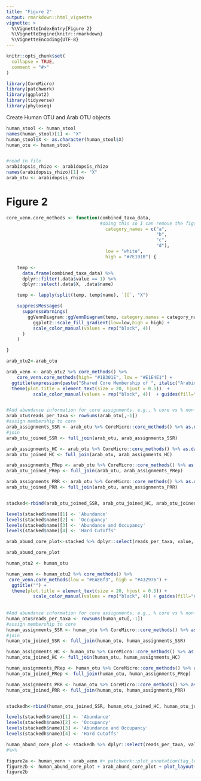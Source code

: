 ```yaml
---
title: "Figure 2"
output: rmarkdown::html_vignette
vignette: >
  %\VignetteIndexEntry{Figure 2}
  %\VignetteEngine{knitr::rmarkdown}
  %\VignetteEncoding{UTF-8}
---
```


```r
knitr::opts_chunk$set(
  collapse = TRUE,
  comment = "#>"
)
```

```r
library(CoreMicro)
library(patchwork)
library(ggplot2)
library(tidyverse)
library(phyloseq)
```

Create Human OTU and Arab OTU objects
```r
human_stool <- human_stool
names(human_stool)[1] <- "X"
human_stool$X <- as.character(human_stool$X)
human_otu <- human_stool


#read in file
arabidopsis_rhizo <- arabidopsis_rhizo
names(arabidopsis_rhizo)[1] <- "X"
arab_otu <- arabidopsis_rhizo
```

# Figure 2
```r
core_venn.core_methods <- function(combined_taxa_data,
                                   #doing this so I can remove the figures manually. 
                                     category_names = c("a",
                                                        "b",
                                                        "c",
                                                        "d"),
                                     low = "white",
                                     high = "#7E191B") {

    temp <-
      data.frame(combined_taxa_data) %>%
      dplyr::filter(.data$value == 1) %>%
      dplyr::select(.data$X, .data$name)

    temp <- lapply(split(temp, temp$name), `[[`, "X")

    suppressMessages(
      suppressWarnings(
        ggVennDiagram::ggVennDiagram(temp, category.names = category_names, set_size = 12, label_size = 10) +
          ggplot2::scale_fill_gradient(low=low,high = high) +
          scale_color_manual(values = rep("black", 4))
      )
    )

}
```


```r

arab_otu2<-arab_otu

arab_venn <- arab_otu2 %>% core_methods() %>% 
    core_venn.core_methods(high= "#1B301E", low = "#E1E4E1") + 
  ggtitle(expression(paste("Shared Core Membership of ", italic("Arabidopsis")))) +
  theme(plot.title = element_text(size = 20, hjust = 0.5))  +
          scale_color_manual(values = rep("black", 4))  + guides(fill="none") + ggtitle("") + theme(plot.title = element_text(size = 30))


#Add abundance information for core assignments, e.g., % core vs % non-core reads.
arab_otu$reads_per_taxa <- rowSums(arab_otu[,-1])
#assign membership to core
arab_assignments_SSR <- arab_otu %>% CoreMicro::core_methods() %>% as.data.frame() %>% dplyr::filter(name == "Summation of Sequence Reads") 
#join
arab_otu_joined_SSR <- full_join(arab_otu, arab_assignments_SSR) 

arab_assignments_HC <- arab_otu %>% CoreMicro::core_methods() %>% as.data.frame() %>% dplyr::filter(name == "Hard Cutoff") 
arab_otu_joined_HC <- full_join(arab_otu, arab_assignments_HC) 

arab_assignments_PRep <- arab_otu %>% CoreMicro::core_methods() %>% as.data.frame() %>% dplyr::filter(name == "Proportion of Sequence Replicates") 
arab_otu_joined_PRep <- full_join(arab_otu, arab_assignments_PRep) 

arab_assignments_PRR <- arab_otu %>% CoreMicro::core_methods() %>% as.data.frame() %>% dplyr::filter(name == "Proportion of Sequence Reads and Replicates") 
arab_otu_joined_PRR <- full_join(arab_otu, arab_assignments_PRR) 


stacked<-rbind(arab_otu_joined_SSR, arab_otu_joined_HC, arab_otu_joined_PRep, arab_otu_joined_PRR)

levels(stacked$name)[1] <- 'Abundance'
levels(stacked$name)[2] <- 'Occupancy'
levels(stacked$name)[3] <- 'Abundance and Occupancy'
levels(stacked$name)[4] <- 'Hard Cutoffs'

arab_abund_core_plot<-stacked %>% dplyr::select(reads_per_taxa, value, name) %>% ggplot( aes( fill=as.factor(value), y = reads_per_taxa, x = name)) +  geom_bar(position="fill", stat="identity") + ylab("Proportion of total reads") + xlab("") +  theme(axis.text.x = element_text(angle = 45, hjust = 1, size = 22))  + scale_x_discrete(labels = function(x) stringr::str_wrap(x, width = 12)) + scale_fill_discrete(name ="Core \nmembership", labels=c('non-core', 'core'))  + theme_classic() + theme(axis.text.x=element_text(size=22))+ theme(axis.text.y=element_text(size=22)) + theme( axis.title.y = element_text(size = 30))  + theme(legend.text=element_text(size=22)) + theme(legend.title = element_text(size = 24))

arab_abund_core_plot
```


```r
human_otu2 <- human_otu

human_venn <- human_otu2 %>% core_methods() %>% 
 core_venn.core_methods(low = "#EAE6f3", high = "#432976") +
  ggtitle("") +
  theme(plot.title = element_text(size = 20, hjust = 0.5)) +
          scale_color_manual(values = rep("black", 4)) + guides(fill="none")  + theme(plot.title = element_text(size = 30)) 
          
          
#Add abundance information for core assignments, e.g., % core vs % non-core reads.
human_otu$reads_per_taxa <- rowSums(human_otu[,-1])
#assign membership to core
human_assignments_SSR <- human_otu %>% CoreMicro::core_methods() %>% as.data.frame() %>% dplyr::filter(name == "Summation of Sequence Reads") 
#join
human_otu_joined_SSR <- full_join(human_otu, human_assignments_SSR) 

human_assignments_HC <- human_otu %>% CoreMicro::core_methods() %>% as.data.frame() %>% dplyr::filter(name == "Hard Cutoff") 
human_otu_joined_HC <- full_join(human_otu, human_assignments_HC) 

human_assignments_PRep <- human_otu %>% CoreMicro::core_methods() %>% as.data.frame() %>% dplyr::filter(name == "Proportion of Sequence Replicates") 
human_otu_joined_PRep <- full_join(human_otu, human_assignments_PRep) 

human_assignments_PRR <- human_otu %>% CoreMicro::core_methods() %>% as.data.frame() %>% dplyr::filter(name == "Proportion of Sequence Reads and Replicates") 
human_otu_joined_PRR <- full_join(human_otu, human_assignments_PRR) 


stackedh<-rbind(human_otu_joined_SSR, human_otu_joined_HC, human_otu_joined_PRep, human_otu_joined_PRR)

levels(stackedh$name)[1] <- 'Abundance'
levels(stackedh$name)[2] <- 'Occupancy'
levels(stackedh$name)[3] <- 'Abundance and Occupancy'
levels(stackedh$name)[4] <- 'Hard Cutoffs'

human_abund_core_plot <- stackedh %>% dplyr::select(reads_per_taxa, value, name) %>% ggplot( aes( fill=as.factor(value), y = reads_per_taxa, x = name)) +  geom_bar(position="fill", stat="identity") + ylab("Proportion of total reads") + xlab("") +  theme(axis.text.x = element_text(angle = 45, hjust = 1, size = 22))  + scale_x_discrete(labels = function(x) stringr::str_wrap(x, width = 12)) + scale_fill_discrete(name ="Core \nmembership", labels=c('non-core', 'core'))  + theme_classic() + theme(axis.text.x=element_text(size=22))+ theme(axis.text.y=element_text(size=22)) + theme( axis.title.y = element_text(size = 30))  + theme(legend.text=element_text(size=22)) + theme(legend.title = element_text(size = 24))
#%>%
```


```r
figure2a <- human_venn + arab_venn #+ patchwork::plot_annotation(tag_levels = "A")#+ plot_layout(guides = "collect")
figure2b <- human_abund_core_plot + arab_abund_core_plot + plot_layout(guides = "collect")
figure2b
```
